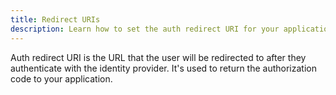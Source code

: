 ```yaml
---
title: Redirect URIs
description: Learn how to set the auth redirect URI for your application.
---
```


Auth redirect URI is the URL that the user will be redirected to after they authenticate with the identity provider. It's used to return the authorization code to your application.